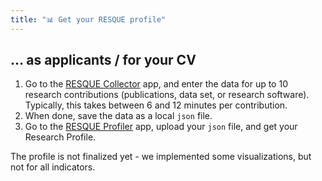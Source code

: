 ```yaml
---
title: "📊 Get your RESQUE profile"
---
```


## ... as applicants / for your CV

1. Go to the [RESQUE Collector](https://nicebread.github.io/RESQUE/web/) app, and enter the data for up to 10 research contributions (publications, data set, or research software). Typically, this takes between 6 and 12 minutes per contribution.
2. When done, save the data as a local `json` file.
3. Go to the [RESQUE Profiler](http://shiny.psy.lmu.de/felix/RESQUE_profile/) app, upload your `json` file, and get your Research Profile.

::: {.callout-warning}
The profile is not finalized yet - we implemented some visualizations, but not for all indicators.
:::

